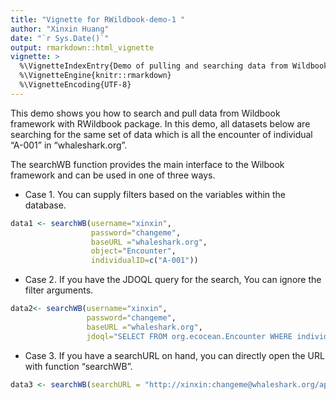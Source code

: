 ```yaml
---
title: "Vignette for RWildbook-demo-1 "
author: "Xinxin Huang"
date: "`r Sys.Date()`"
output: rmarkdown::html_vignette
vignette: >
  %\VignetteIndexEntry{Demo of pulling and searching data from Wildbook framework}
  %\VignetteEngine{knitr::rmarkdown}
  %\VignetteEncoding{UTF-8}
---
```


This demo shows you how to search and pull data from Wildbook framework with RWildbook package.
In this demo, all datasets below are searching for the same set of data which is all the encounter of individual "A-001" in "whaleshark.org".

The searchWB function provides the main interface to the Wilbook framework and can be used in
one of three ways.


* Case 1. You can supply filters based on the variables within the database.

```r
data1 <- searchWB(username="xinxin",
                  password="changeme",
                  baseURL ="whaleshark.org",
                  object="Encounter",
                  individualID=c("A-001"))
```

* Case 2. If you have the JDOQL query for the search, You can ignore the filter arguments.

```r
data2<- searchWB(username="xinxin",
                 password="changeme",
                 baseURL ="whaleshark.org",
                 jdoql="SELECT FROM org.ecocean.Encounter WHERE individualID == 'A-001'")
```

* Case 3.  If you have a searchURL on hand, you can directly open the URL with function "searchWB".

```r
data3 <- searchWB(searchURL = "http://xinxin:changeme@whaleshark.org/api/jdoql?SELECT FROM org.ecocean.Encounter WHERE individualID == 'A-001'")
```

